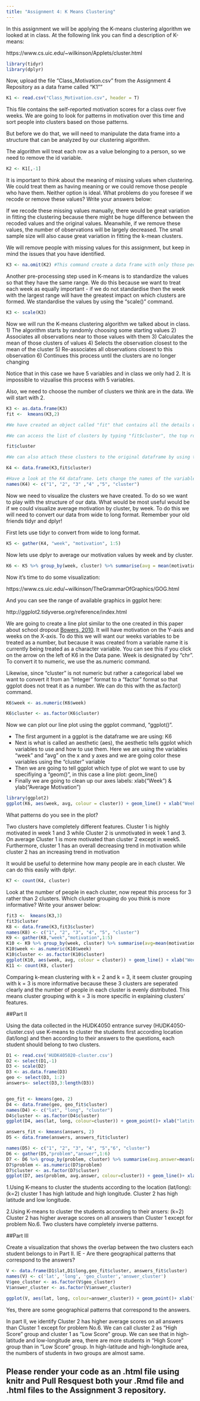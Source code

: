 ```yaml
---
title: "Assignment 4: K Means Clustering"
---
```


In this assignment we will be applying the K-means clustering algorithm we looked at in class. At the following link you can find a description of K-means:

https://www.cs.uic.edu/~wilkinson/Applets/cluster.html


```r
library(tidyr)
library(dplyr)
```

Now, upload the file "Class_Motivation.csv" from the Assignment 4 Repository as a data frame called "K1""
```r

K1 <- read.csv("Class_Motivation.csv", header = T)

```

This file contains the self-reported motivation scores for a class over five weeks. We are going to look for patterns in motivation over this time and sort people into clusters based on those patterns.

But before we do that, we will need to manipulate the data frame into a structure that can be analyzed by our clustering algorithm.

The algorithm will treat each row as a value belonging to a person, so we need to remove the id variable.

```r

K2 <- K1[,-1]

```

It is important to think about the meaning of missing values when clustering. We could treat them as having meaning or we could remove those people who have them. Neither option is ideal. What problems do you foresee if we recode or remove these values? Write your answers below:

If we recode these missing values manually, there would be great variation in fitting the clustering because there might be huge difference between the recoded values and the original values.
Meanwhile, if we remove these values, the number of observations will be largely decreased. The small sample size will also cause great variation in fitting the k-mean clusters.

We will remove people with missing values for this assignment, but keep in mind the issues that you have identified.


```r

K3 <- na.omit(K2) #This command create a data frame with only those people with no missing values. It "omits" all rows with missing values, also known as a "listwise deletion". EG - It runs down the list deleting rows as it goes.

```

Another pre-processing step used in K-means is to standardize the values so that they have the same range. We do this because we want to treat each week as equally important - if we do not standardise then the week with the largest range will have the greatest impact on which clusters are formed. We standardise the values by using the "scale()" command.

```r

K3 <- scale(K3)

```


Now we will run the K-means clustering algorithm we talked about in class. 
1) The algorithm starts by randomly choosing some starting values 
2) Associates all observations near to those values with them
3) Calculates the mean of those clusters of values
4) Selects the observation closest to the mean of the cluster
5) Re-associates all observations closest to this observation
6) Continues this process until the clusters are no longer changing

Notice that in this case we have 5 variables and in class we only had 2. It is impossible to vizualise this process with 5 variables.

Also, we need to choose the number of clusters we think are in the data. We will start with 2.

```r
K3 <- as.data.frame(K3)
fit <-  kmeans(K3,2)

#We have created an object called "fit" that contains all the details of our clustering including which observations belong to each cluster.

#We can access the list of clusters by typing "fit$cluster", the top row corresponds to the original order the rows were in. Notice we have deleted some rows.

fit$cluster

#We can also attach these clusters to the original dataframe by using the "data.frame" command to create a new data frame called K4.

K4 <- data.frame(K3,fit$cluster)

#Have a look at the K4 dataframe. Lets change the names of the variables to make it more convenient with the names() command.
names(K4) <- c("1", "2", "3" ,"4" ,"5", "cluster")

```

Now we need to visualize the clusters we have created. To do so we want to play with the structure of our data. What would be most useful would be if we could visualize average motivation by cluster, by week. To do this we will need to convert our data from wide to long format. Remember your old friends tidyr and dplyr!

First lets use tidyr to convert from wide to long format.
```r

K5 <- gather(K4, "week", "motivation", 1:5)
```

Now lets use dplyr to average our motivation values by week and by cluster.

```r

K6 <- K5 %>% group_by(week, cluster) %>% summarise(avg = mean(motivation))

```

Now it's time to do some visualization: 

https://www.cs.uic.edu/~wilkinson/TheGrammarOfGraphics/GOG.html

And you can see the range of available graphics in ggplot here:

http://ggplot2.tidyverse.org/reference/index.html

We are going to create a line plot similar to the one created in this paper about school dropout [Bowers, 2010](http://pareonline.net/pdf/v15n7.pdf). It will have motivation on the Y-axis and weeks on the X-axis. To do this we will want our weeks variables to be treated as a number, but because it was created from a variable name it is currently being treated as a character variable. You can see this if you click on the arrow on the left of K6 in the Data pane. Week is designated by "chr". To convert it to numeric, we use the as.numeric command. 

Likewise, since "cluster" is not numeric but rather a categorical label we want to convert it from an "integer" format to a "factor" format so that ggplot does not treat it as a number. We can do this with the as.factor() command.

```r

K6$week <- as.numeric(K6$week)

K6$cluster <- as.factor(K6$cluster)

```

Now we can plot our line plot using the ggplot command, "ggplot()".

- The first argument in a ggplot is the dataframe we are using: K6
- Next is what is called an aesthetic (aes), the aesthetic tells ggplot which variables to use and how to use them. Here we are using the variables "week" and "avg" on the x and y axes and we are going color these variables using the "cluster" variable
- Then we are going to tell ggplot which type of plot we want to use by specifiying a "geom()", in this case a line plot: geom_line()
- Finally we are going to clean up our axes labels: xlab("Week") & ylab("Average Motivation")

```r
library(ggplot2)
ggplot(K6, aes(week, avg, colour = cluster)) + geom_line() + xlab("Week") + ylab("Average Motivation")

```

What patterns do you see in the plot?

Two clusters have completely different features. Cluster 1 is highly motivated in week 1 and 3 while Cluster 2 is unmotivated in week 1 and 3. On average Cluster 1 is more motivated than cluster 2 except in week5. Furthermore, cluster 1 has an overall decreasing trend in motivation while cluster 2 has an increasing trend in motivation

It would be useful to determine how many people are in each cluster. We can do this easily with dplyr.

```r
K7 <- count(K4, cluster)
```

Look at the number of people in each cluster, now repeat this process for 3 rather than 2 clusters. Which cluster grouping do you think is more informative? Write your answer below:

```r
fit3 <-  kmeans(K3,3)
fit3$cluster
K8 <- data.frame(K3,fit3$cluster)
names(K8) <- c("1", "2", "3", "4", "5", "cluster")
K9 <- gather(K8,"week","motivation",1:5)
K10 <- K9 %>% group_by(week, cluster) %>% summarise(avg=mean(motivation))
K10$week <- as.numeric(K10$week)
K10$cluster <- as.factor(K10$cluster)
ggplot(K10, aes(week, avg, colour = cluster)) + geom_line() + xlab("Week") + ylab("Average Motivation")
K11 <- count(K8, cluster)
```


Comparing k-mean clustering with k = 2 and k = 3, it seem cluster grouping with k = 3 is more informative because these 3 clusters are seperated clearly and the number of people in each cluster is evenly distributed. This means cluster grouping with k = 3 is more specific in explaining clusters' features.

##Part II

Using the data collected in the HUDK4050 entrance survey (HUDK4050-cluster.csv) use K-means to cluster the students first according location (lat/long) and then according to their answers to the questions, each student should belong to two clusters.
```r
D1 <- read.csv('HUDK405020-cluster.csv')
D2 <- select(D1,-1)
D3 <- scale(D2)
D3 <- as.data.frame(D3)
geo <- select(D3, 1:2)
answers<- select(D3,3:length(D3))


geo_fit <- kmeans(geo, 2)
D4 <- data.frame(geo, geo_fit$cluster)
names(D4) <- c("lat", "long", "cluster")
D4$cluster <- as.factor(D4$cluster)
ggplot(D4, aes(lat, long, colour=cluster)) + geom_point()+ xlab("latitude") + ylab("longitude")

answers_fit <- kmeans(answers, 2)
D5 <- data.frame(answers, answers_fit$cluster)

names(D5) <- c("1", "2", "3", "4", "5","6", "cluster")
D6 <- gather(D5,"problem","answer",1:6)
D7 <- D6 %>% group_by(problem, cluster) %>% summarise(avg.answer=mean(answer))
D7$problem <- as.numeric(D7$problem)
D7$cluster <- as.factor(D7$cluster)
ggplot(D7, aes(problem, avg.answer, colour=cluster)) + geom_line()+ xlab("Problem No.") + ylab("Average Answer")
```


1.Using K-means to cluster the students according to the location (lat/long): (k=2)
cluster 1 has high latitude and high longitude. Cluster 2 has high latitude and low longitude.

2.Using K-means to cluster the students according to their ansers: (k=2)
Cluster 2 has higher average scores on all answers than Cluster 1 except for problem No.6.
Two clusters have completely inverse patterns.

##Part III

Create a visualization that shows the overlap between the two clusters each student belongs to in Part II. IE - Are there geographical patterns that correspond to the answers? 

```r
V <- data.frame(D1$lat,D1$long,geo_fit$cluster, answers_fit$cluster)
names(V) <- c('lat', 'long', 'geo_cluster','answer_cluster')
V$geo_cluster <- as.factor(V$geo_cluster)
V$answer_cluster <- as.factor(V$answer_cluster)

```

```r
ggplot(V, aes(lat, long, colour=answer_cluster)) + geom_point()+ xlab("latitude") + ylab("longitude")
```
Yes, there are some geographical patterns that correspond to the answers.

In part II, we identify Cluster 2 has higher average scores on all answers than Cluster 1 except for problem No.6. We can call cluster 2 as "High Score" group and cluster 1 as "Low Score" group. We can see that in high-latitude and low-longitude area, there are more students in "High Score" group than in "Low Score" group. In high-latitude and high-longitude area, the numbers of students in two groups are almost same.


## Please render your code as an .html file using knitr and Pull Resquest both your .Rmd file and .html files to the Assignment 3 repository.

